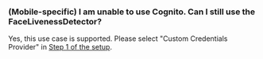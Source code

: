 ### (Mobile-specific) I am unable to use Cognito. Can I still use the FaceLivenessDetector?

Yes, this use case is supported.  Please select "Custom Credentials Provider" in [Step 1 of the setup](../liveness#step-1-configure-auth).

